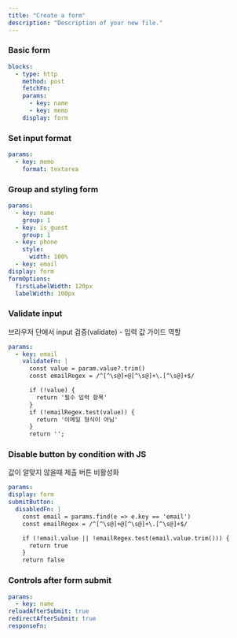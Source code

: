 ```yaml
---
title: "Create a form"
description: "Description of your new file."
---
```


### Basic form

```yaml
blocks:
  - type: http
    method: post
    fetchFn: 
    params:
      - key: name
      - key: memo
    display: form
```

### Set input format

```yaml
params:
  - key: memo
    format: textarea
```

### Group and styling form

```yaml
params:
  - key: name
    group: 1
  - key: is_guest
    group: 1
  - key: phone
    style:
      width: 100%
  - key: email
display: form
formOptions:
  firstLabelWidth: 120px
  labelWidth: 100px
```

### Validate input

브라우저 단에서 input 검증(validate) - 입력 값 가이드 역할

```yaml
params:
  - key: email
    validateFn: |
      const value = param.value?.trim()
      const emailRegex = /^[^\s@]+@[^\s@]+\.[^\s@]+$/

      if (!value) {
        return '필수 입력 항목'
      }
      if (!emailRegex.test(value)) {
        return '이메일 형식이 아님'
      }
      return '';
```

### Disable button by condition with JS

값이 알맞지 않을때 제출 버튼 비활성화

```yaml
params:
display: form
submitButton: 
  disabledFn: |
    const email = params.find(e => e.key == 'email')
    const emailRegex = /^[^\s@]+@[^\s@]+\.[^\s@]+$/

    if (!email.value || !emailRegex.test(email.value.trim())) {
      return true
    }
    return false
```

### Controls after form submit

```yaml
params:
  - key: name
reloadAfterSubmit: true
redirectAfterSubmit: true
responseFn: 
```